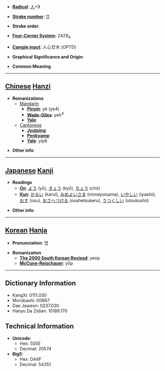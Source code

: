 * '''[[Wiktionary:Chinese radical index| Radical]]''': [[Wiktionary:Chinese radical index 人|人]]+9

* '''[[Wiktionary:Chinese total strokes index|Stroke number]]''': [[Wiktionary:Chinese total strokes index 11|11]]

* '''Stroke order''': 

* '''[[Wiktionary:Chinese four corner index|Four-Corner System]]''': 2429<sub>4</sub>

* '''[[Wiktionary:Chinese Cangjie index|Cangjie input]]''': 人心廿木 (OPTD)

* '''Graphical Significance and Origin''': 

* '''Common Meaning'''

----

== [[Chinese]] [[Hanzi]] ==

* '''Romanizations'''
** [[Mandarin]]
*** '''[[Pinyin]]''': yè (ye4)
*** '''[[Wade-Giles]]''': yeh<sup>4</sup>
*** '''[[Yale]]''': 
**[[Cantonese]]
***'''[[Jyutping]]''':
***'''[[Penkyamp]]''': 
***'''[[Yale]]''': yip6

* '''Other info''': 

----

== [[Japanese]] [[Kanji]] ==

* '''Readings'''
** '''[[On]]''': [[よう]] (yō), [[きょう]] (kyō), [[ちょう]] (chō)
** '''[[Kun]]''': [[かるい]] (karui), [[みめよいさま]] (mimeyoisama), [[いやしい]] (iyashii), [[おす]] (osu), [[おさへつける]] (osahetsukeru), [[うつくしい]] (utsukushii)

* '''Other info''':  

----

== [[Korean]] [[Hanja]] ==

* '''Pronunciation''': 엽

* '''Romanization'''
** '''[[The 2000 South Korean Revised Romanization|The 2000 South Korean Revised]]''': yeop
** '''[[McCune-Reischauer]]''': yŏp

----

== Dictionary Information ==

* KangXi: 0111.030
* Morobashi: 00867
* Dae Jaweon: 0237.030
* Hanyu Da Zidian: 10186.170

== Technical Information ==

* '''Unicode''':
** Hex: 505E
** Decimal: 20574
* '''Big5''':
** Hex: D44F
** Decimal: 54351